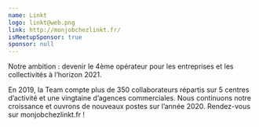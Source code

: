 ```yaml
---
name: Linkt
logo: linkt@web.png
link: http://monjobchezlinkt.fr/
isMeetupSponsor: true
sponsor: null
---
```


Notre ambition : devenir le 4ème opérateur pour les entreprises et les
collectivités à l’horizon 2021.

En 2019, la Team compte plus de 350 collaborateurs répartis sur 5 centres
d’activité et une vingtaine d’agences commerciales. Nous continuons notre
croissance et ouvrons de nouveaux postes sur l’année 2020. Rendez-vous sur
monjobchezlinkt.fr !
